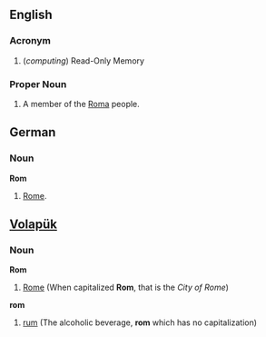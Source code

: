 ==English==

===Acronym===
# (''computing'') Read-Only Memory

===Proper Noun===
# A member of the [[Roma]] people.

==German==
===Noun===
'''Rom'''
# [[Rome]].

== [[Volapük]] == 
===Noun===
'''Rom'''
# [[Rome]] (When capitalized '''Rom''', that is the ''City of Rome'')

'''rom''' 
# [[rum]] (The alcoholic beverage, '''rom''' which has no capitalization)